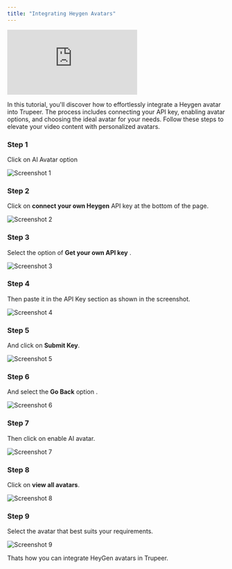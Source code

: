 ```yaml
---
title: "Integrating Heygen Avatars"
---
```


<iframe
  src="https://app.trupeer.ai/embed?slug=pNWUZM"
  className="w-full aspect-video rounded-lg overflow-hidden"
  frameborder="0"
  allowfullscreen="true"
></iframe>

In this tutorial, you'll discover how to effortlessly integrate a Heygen avatar into Trupeer. The process includes connecting your API key, enabling avatar options, and choosing the ideal avatar for your needs. Follow these steps to elevate your video content with personalized avatars.

### Step 1

Click on AI Avatar option

![Screenshot 1](images/heygen-integration/image1.jpg)

### Step 2

Click on **connect your own Heygen** API key at the bottom of the page.

![Screenshot 2](images/heygen-integration/image2.jpg)

### Step 3

Select the option of **Get your own API key** .

![Screenshot 3](images/heygen-integration/image3.jpg)

### Step 4

Then paste it in the API Key section as shown in the screenshot.

![Screenshot 4](images/heygen-integration/image4.jpg)

### Step 5

And click on **Submit Key**.

![Screenshot 5](images/heygen-integration/image5.jpg)

### Step 6

And select the **Go Back** option .

![Screenshot 6](images/heygen-integration/image6.jpg)

### Step 7

Then click on enable AI avatar.

![Screenshot 7](images/heygen-integration/image7.jpg)

### Step 8

Click on **view all avatars**.

![Screenshot 8](images/heygen-integration/image8.jpg)

### Step 9

Select the avatar that best suits your requirements.

![Screenshot 9](images/heygen-integration/image9.jpg)

Thats how you can integrate HeyGen avatars in Trupeer.
